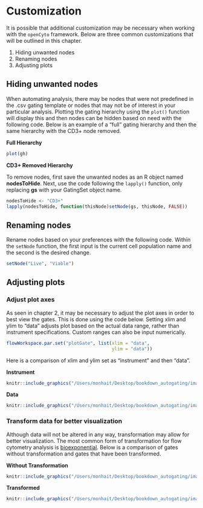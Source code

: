 # Customization

It is possible that additional customization may be necessary when working with the `openCyto` framework. Below are three common customizations that will be outlined in this chapter. 

1. Hiding unwanted nodes
2. Renaming nodes 
3. Adjusting plots     

## Hiding unwanted nodes 

When automating analysis, there may be nodes that were not predefined in the .csv gating template or nodes that may not be of interest in your particular analysis. Plotting the gating hierarchy using the `plot()` function will display this and then nodes can be hidden based on need with the following code. Below is an example of a "full" gating hierarchy and then the same hierarchy with the CD3+ node removed. 

**Full Hierarchy**  

```r
plot(gh)
```

**CD3+ Removed Hierarchy**  

To remove nodes, first save the unwanted nodes as an R object named **nodesToHide**. Next, use the code following the `lapply()` function, only replacing **gs** with your GatingSet object name.  

```r
nodesToHide <- "CD3+"
lapply(nodesToHide, function(thisNode)setNode(gs, thisNode, FALSE))
```

## Renaming nodes

Rename nodes based on your preferences with the following code. Within the `setNode` function, the first input is the current cell population name and the second is the desired change.  

```r
setNode("Live", "Viable")
```
 
## Adjusting plots

### Adjust plot axes  

As seen in chapter 2, it may be necessary to adjust the plot axes in order to best view the gates. This is done using the code below. Setting xlim and ylim to "data" adjusts plot based on the actual data range, rather than instrument specifications. Custom ranges can also be input numerically. 

```r
flowWorkspace.par.set("plotGate", list(xlim = "data",
                                       ylim = "data"))
```

Here is a comparison of xlim and ylim set as "instrument" and then "data".  

**Instrument** 

```r
knitr::include_graphics("/Users/monhait/Desktop/bookdown_autogating/images/CD8_instrument.png")
```

**Data**  

```r
knitr::include_graphics("/Users/monhait/Desktop/bookdown_autogating/images/cd8_data.png")
```

### Transform data for better visualization  

Although data will not be altered in any way, transformation may allow for better visualization. The most common form of transformation for flow cytometry analysis is [bioexponential](http://docs.flowjo.com/vx/graphs-and-gating/gw-transform-overview/). Below is a comparison of gates without transformation and gates that have been transformed.  

**Without Transformation**  

```r
knitr::include_graphics("/Users/monhait/Desktop/bookdown_autogating/images/no_trans.png")
```

**Transformed**  

```r
knitr::include_graphics("/Users/monhait/Desktop/bookdown_autogating/images/trans.png")
```